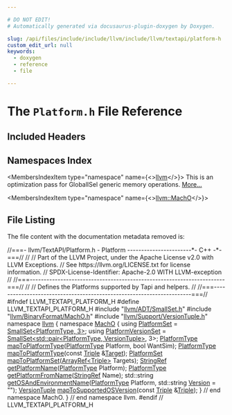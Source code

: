 ```yaml
---

# DO NOT EDIT!
# Automatically generated via docusaurus-plugin-doxygen by Doxygen.

slug: /api/files/include/include/llvm/include/llvm/textapi/platform-h
custom_edit_url: null
keywords:
  - doxygen
  - reference
  - file

---
```





# The `Platform.h` File Reference

<DoxygenPage pluginConfig={pluginConfig}>



## Included Headers

<IncludesList>
<IncludesListItem
  filePath="llvm/ADT/SmallSet.h"
  permalink="/docs/api/files/include/include/llvm/include/llvm/adt/smallset-h"
  isLocal="true" />
<IncludesListItem
  filePath="llvm/BinaryFormat/MachO.h"
  permalink="/docs/api/files/include/include/llvm/include/llvm/binaryformat/macho-h"
  isLocal="true" />
<IncludesListItem
  filePath="llvm/Support/VersionTuple.h"
  permalink="/docs/api/files/include/include/llvm/include/llvm/support/versiontuple-h"
  isLocal="true" />
</IncludesList>

## Namespaces Index

<MembersIndex>

<MembersIndexItem
  type="namespace"
  name={<><a href="/docs/api/namespaces/llvm">llvm</a></>}>
This is an optimization pass for GlobalISel generic memory operations. <a href="/docs/api/namespaces/llvm/#details">More...</a>
</MembersIndexItem>

<MembersIndexItem
  type="namespace"
  name={<><a href="/docs/api/namespaces/llvm/macho">llvm::MachO</a></>}>
</MembersIndexItem>

</MembersIndex>


## File Listing

The file content with the documentation metadata removed is:

<ProgramListing>

<Link id="l00001" /><CodeLine lineNumber="1"><Highlight kind="comment">//===- llvm/TextAPI/Platform.h - Platform -----------------------&#42;- C++ -&#42;-===//</Highlight><Highlight kind="normal"></Highlight></CodeLine>
<Link id="l00002" /><CodeLine lineNumber="2"><Highlight kind="normal"></Highlight><Highlight kind="comment">//</Highlight><Highlight kind="normal"></Highlight></CodeLine>
<Link id="l00003" /><CodeLine lineNumber="3"><Highlight kind="normal"></Highlight><Highlight kind="comment">// Part of the LLVM Project, under the Apache License v2.0 with LLVM Exceptions.</Highlight><Highlight kind="normal"></Highlight></CodeLine>
<Link id="l00004" /><CodeLine lineNumber="4"><Highlight kind="normal"></Highlight><Highlight kind="comment">// See https://llvm.org/LICENSE.txt for license information.</Highlight><Highlight kind="normal"></Highlight></CodeLine>
<Link id="l00005" /><CodeLine lineNumber="5"><Highlight kind="normal"></Highlight><Highlight kind="comment">// SPDX-License-Identifier: Apache-2.0 WITH LLVM-exception</Highlight><Highlight kind="normal"></Highlight></CodeLine>
<Link id="l00006" /><CodeLine lineNumber="6"><Highlight kind="normal"></Highlight><Highlight kind="comment">//</Highlight><Highlight kind="normal"></Highlight></CodeLine>
<Link id="l00007" /><CodeLine lineNumber="7"><Highlight kind="normal"></Highlight><Highlight kind="comment">//===----------------------------------------------------------------------===//</Highlight><Highlight kind="normal"></Highlight></CodeLine>
<Link id="l00008" /><CodeLine lineNumber="8"><Highlight kind="normal"></Highlight><Highlight kind="comment">//</Highlight><Highlight kind="normal"></Highlight></CodeLine>
<Link id="l00009" /><CodeLine lineNumber="9"><Highlight kind="normal"></Highlight><Highlight kind="comment">// Defines the Platforms supported by Tapi and helpers.</Highlight><Highlight kind="normal"></Highlight></CodeLine>
<Link id="l00010" /><CodeLine lineNumber="10"><Highlight kind="normal"></Highlight><Highlight kind="comment">//</Highlight><Highlight kind="normal"></Highlight></CodeLine>
<Link id="l00011" /><CodeLine lineNumber="11"><Highlight kind="normal"></Highlight><Highlight kind="comment">//===----------------------------------------------------------------------===//</Highlight><Highlight kind="normal"></Highlight></CodeLine>
<Link id="l00012" /><CodeLine lineNumber="12"><Highlight kind="normal"></Highlight><Highlight kind="preprocessor">#ifndef LLVM&#95;TEXTAPI&#95;PLATFORM&#95;H</Highlight><Highlight kind="normal"></Highlight></CodeLine>
<Link id="l00013" /><CodeLine lineNumber="13"><Highlight kind="normal"></Highlight><Highlight kind="preprocessor">#define LLVM&#95;TEXTAPI&#95;PLATFORM&#95;H</Highlight><Highlight kind="normal"></Highlight></CodeLine>
<Link id="l00014" /><CodeLine lineNumber="14"><Highlight kind="normal"></Highlight></CodeLine>
<Link id="l00015" /><CodeLine lineNumber="15"><Highlight kind="normal"></Highlight><Highlight kind="preprocessor">#include &quot;<a href="/docs/api/files/include/include/llvm/include/llvm/adt/smallset-h">llvm/ADT/SmallSet.h</a>&quot;</Highlight><Highlight kind="normal"></Highlight></CodeLine>
<Link id="l00016" /><CodeLine lineNumber="16"><Highlight kind="normal"></Highlight><Highlight kind="preprocessor">#include &quot;<a href="/docs/api/files/include/include/llvm/include/llvm/binaryformat/macho-h">llvm/BinaryFormat/MachO.h</a>&quot;</Highlight><Highlight kind="normal"></Highlight></CodeLine>
<Link id="l00017" /><CodeLine lineNumber="17"><Highlight kind="normal"></Highlight><Highlight kind="preprocessor">#include &quot;<a href="/docs/api/files/include/include/llvm/include/llvm/support/versiontuple-h">llvm/Support/VersionTuple.h</a>&quot;</Highlight><Highlight kind="normal"></Highlight></CodeLine>
<Link id="l00018" /><CodeLine lineNumber="18"><Highlight kind="normal"></Highlight></CodeLine>
<Link id="l00019" /><CodeLine lineNumber="19"><Highlight kind="normal"></Highlight><Highlight kind="keyword">namespace </Highlight><Highlight kind="normal"><a href="/docs/api/namespaces/llvm">llvm</a> &#123;</Highlight></CodeLine>
<Link id="l00020" /><CodeLine lineNumber="20"><Highlight kind="normal"></Highlight><Highlight kind="keyword">namespace </Highlight><Highlight kind="normal"><a href="/docs/api/namespaces/llvm/macho">MachO</a> &#123;</Highlight></CodeLine>
<Link id="l00021" /><CodeLine lineNumber="21"><Highlight kind="normal"></Highlight></CodeLine>
<Link id="l00022" /><CodeLine lineNumber="22" lineLink="/docs/api/namespaces/llvm/macho/#a69bfa13e6b39228d219413d8fb5f46a2"><Highlight kind="normal"></Highlight><Highlight kind="keyword">using </Highlight><Highlight kind="normal"><a href="/docs/api/namespaces/llvm/macho/#a69bfa13e6b39228d219413d8fb5f46a2">PlatformSet</a> = <a href="/docs/api/classes/llvm/smallset">SmallSet&lt;PlatformType, 3&gt;</a>;</Highlight></CodeLine>
<Link id="l00023" /><CodeLine lineNumber="23" lineLink="/docs/api/namespaces/llvm/macho/#a500c37639f44ea5d77355432b0bb7770"><Highlight kind="normal"></Highlight><Highlight kind="keyword">using </Highlight><Highlight kind="normal"><a href="/docs/api/namespaces/llvm/macho/#a500c37639f44ea5d77355432b0bb7770">PlatformVersionSet</a> = <a href="/docs/api/classes/llvm/smallset">SmallSet&lt;std::pair&lt;PlatformType, VersionTuple&gt;</a>, 3&gt;;</Highlight></CodeLine>
<Link id="l00024" /><CodeLine lineNumber="24"><Highlight kind="normal"></Highlight></CodeLine>
<Link id="l00025" /><CodeLine lineNumber="25"><Highlight kind="normal"><a href="/docs/api/namespaces/llvm/macho/#a3cdacd46a54ada4abe329c88c7a92504">PlatformType</a> <a href="/docs/api/namespaces/llvm/macho/#a74b6fee77fe76fef829c29a931a6bdca">mapToPlatformType</a>(<a href="/docs/api/namespaces/llvm/macho/#a3cdacd46a54ada4abe329c88c7a92504">PlatformType</a> Platform, </Highlight><Highlight kind="keywordtype">bool</Highlight><Highlight kind="normal"> WantSim);</Highlight></CodeLine>
<Link id="l00026" /><CodeLine lineNumber="26"><Highlight kind="normal"><a href="/docs/api/namespaces/llvm/macho/#a3cdacd46a54ada4abe329c88c7a92504">PlatformType</a> <a href="/docs/api/namespaces/llvm/macho/#a74b6fee77fe76fef829c29a931a6bdca">mapToPlatformType</a>(</Highlight><Highlight kind="keyword">const</Highlight><Highlight kind="normal"> <a href="/docs/api/classes/llvm/triple">Triple</a> &amp;<a href="/docs/api/classes/llvm/macho/target">Target</a>);</Highlight></CodeLine>
<Link id="l00027" /><CodeLine lineNumber="27"><Highlight kind="normal"><a href="/docs/api/namespaces/llvm/macho/#a69bfa13e6b39228d219413d8fb5f46a2">PlatformSet</a> <a href="/docs/api/namespaces/llvm/macho/#a62095b1729447a66edb49f9be4d3c38a">mapToPlatformSet</a>(<a href="/docs/api/classes/llvm/arrayref">ArrayRef&lt;Triple&gt;</a> Targets);</Highlight></CodeLine>
<Link id="l00028" /><CodeLine lineNumber="28"><Highlight kind="normal"><a href="/docs/api/classes/llvm/stringref">StringRef</a> <a href="/docs/api/namespaces/llvm/macho/#a9d8c760e4070b3363f0000b33c567b37">getPlatformName</a>(<a href="/docs/api/namespaces/llvm/macho/#a3cdacd46a54ada4abe329c88c7a92504">PlatformType</a> Platform);</Highlight></CodeLine>
<Link id="l00029" /><CodeLine lineNumber="29"><Highlight kind="normal"><a href="/docs/api/namespaces/llvm/macho/#a3cdacd46a54ada4abe329c88c7a92504">PlatformType</a> <a href="/docs/api/namespaces/llvm/macho/#ad675040b09078b7fd4203a1efbfc6765">getPlatformFromName</a>(<a href="/docs/api/classes/llvm/stringref">StringRef</a> Name);</Highlight></CodeLine>
<Link id="l00030" /><CodeLine lineNumber="30"><Highlight kind="normal">std::string <a href="/docs/api/namespaces/llvm/macho/#a3c374ae1fb63cf873274d3da61bd31fa">getOSAndEnvironmentName</a>(<a href="/docs/api/namespaces/llvm/macho/#a3cdacd46a54ada4abe329c88c7a92504">PlatformType</a> Platform,</Highlight></CodeLine>
<Link id="l00031" /><CodeLine lineNumber="31"><Highlight kind="normal">                                    std::string <a href="/docs/api/namespaces/llvm/#a689a023f54d38d41f6d952cac41ee538">Version</a> = </Highlight><Highlight kind="stringliteral">&quot;&quot;</Highlight><Highlight kind="normal">);</Highlight></CodeLine>
<Link id="l00032" /><CodeLine lineNumber="32"><Highlight kind="normal"><a href="/docs/api/classes/llvm/versiontuple">VersionTuple</a> <a href="/docs/api/namespaces/llvm/macho/#a44bd2d03a8b75fb4924e7f83430c0c71">mapToSupportedOSVersion</a>(</Highlight><Highlight kind="keyword">const</Highlight><Highlight kind="normal"> <a href="/docs/api/classes/llvm/triple">Triple</a> &amp;<a href="/docs/api/classes/llvm/triple">Triple</a>);</Highlight></CodeLine>
<Link id="l00033" /><CodeLine lineNumber="33"><Highlight kind="normal"></Highlight></CodeLine>
<Link id="l00034" /><CodeLine lineNumber="34"><Highlight kind="normal">&#125; </Highlight><Highlight kind="comment">// end namespace MachO.</Highlight><Highlight kind="normal"></Highlight></CodeLine>
<Link id="l00035" /><CodeLine lineNumber="35"><Highlight kind="normal">&#125; </Highlight><Highlight kind="comment">// end namespace llvm.</Highlight><Highlight kind="normal"></Highlight></CodeLine>
<Link id="l00036" /><CodeLine lineNumber="36"><Highlight kind="normal"></Highlight></CodeLine>
<Link id="l00037" /><CodeLine lineNumber="37"><Highlight kind="normal"></Highlight><Highlight kind="preprocessor">#endif </Highlight><Highlight kind="comment">// LLVM&#95;TEXTAPI&#95;PLATFORM&#95;H</Highlight><Highlight kind="normal"></Highlight></CodeLine>

</ProgramListing>


</DoxygenPage>
